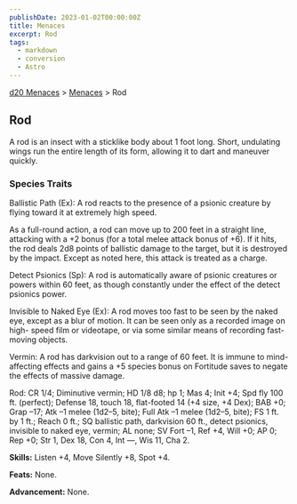 ```yaml
---
publishDate: 2023-01-02T00:00:00Z
title: Menaces
excerpt: Rod
tags:
  - markdown
  - conversion
  - Astro
---
```


[d20 Menaces](/#menacesD20) > [Menaces](menaces-d20-menaces-index) > Rod

## Rod

A rod is an insect with a sticklike body about 1 foot long. Short, undulating
wings run the entire length of its form, allowing it to dart and maneuver
quickly.

### Species Traits

Ballistic Path (Ex): A rod reacts to the presence of a psionic creature by
flying toward it at extremely high speed.

As a full-round action, a rod can move up to 200 feet in a straight line,
attacking with a +2 bonus (for a total melee attack bonus of +6). If it hits,
the rod deals 2d8 points of ballistic damage to the target, but it is
destroyed by the impact. Except as noted here, this attack is treated as a
charge.

Detect Psionics (Sp): A rod is automatically aware of psionic creatures or
powers within 60 feet, as though constantly under the effect of the detect
psionics power.

Invisible to Naked Eye (Ex): A rod moves too fast to be seen by the naked eye,
except as a blur of motion. It can be seen only as a recorded image on high-
speed film or videotape, or via some similar means of recording fast-moving
objects.

Vermin: A rod has darkvision out to a range of 60 feet. It is immune to mind-
affecting effects and gains a +5 species bonus on Fortitude saves to negate
the effects of massive damage.

Rod: CR 1/4; Diminutive vermin; HD 1/8 d8; hp 1; Mas 4; Init +4; Spd fly 100
ft. (perfect); Defense 18, touch 18, flat-footed 14 (+4 size, +4 Dex); BAB +0;
Grap –17; Atk –1 melee (1d2–5, bite); Full Atk –1 melee (1d2–5, bite); FS 1
ft. by 1 ft.; Reach 0 ft.; SQ ballistic path, darkvision 60 ft., detect
psionics, invisible to naked eye, vermin; AL none; SV Fort –1, Ref +4, Will
+0; AP 0; Rep +0; Str 1, Dex 18, Con 4, Int —, Wis 11, Cha 2.

**Skills:** Listen +4, Move Silently +8, Spot +4.

**Feats:** None.

**Advancement:** None.

